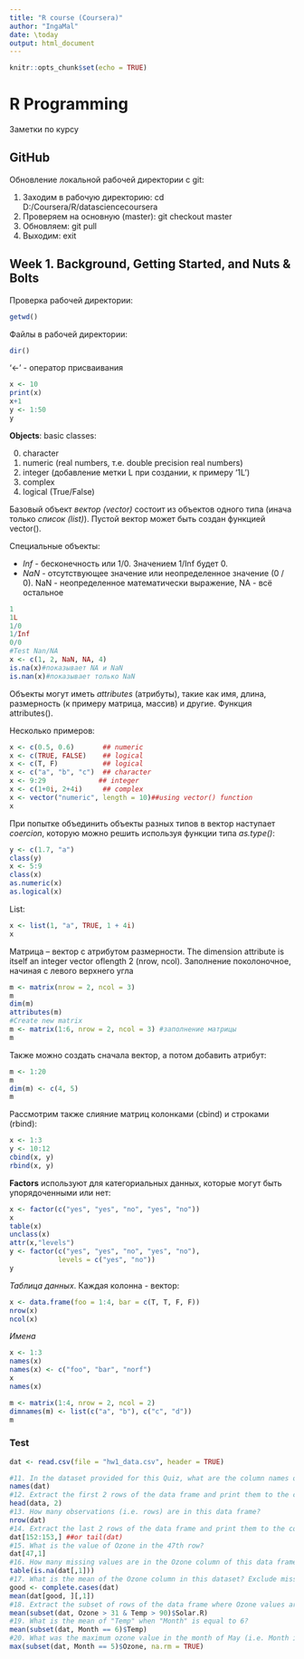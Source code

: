 ```yaml
---
title: "R course (Coursera)"
author: "IngaMal"
date: \today
output: html_document
---
```


```r
knitr::opts_chunk$set(echo = TRUE)
```

# R Programming

Заметки по курсу 

## GitHub

Обновление локальной рабочей директории с git:

1. Заходим в рабочую директорию: cd D:/Coursera/R/datasciencecoursera
2. Проверяем на основную (master): git checkout master
3. Обновляем: git pull
4. Выходим: exit


## Week 1. Background, Getting Started, and Nuts & Bolts

Проверка рабочей директории:

```r
getwd()
```
Файлы в рабочей директории:

```r
dir()
```
'<-' - оператор присваивания
```r
x <- 10
print(x)
x+1
y <- 1:50
y
```

**Objects**: basic classes:

0. character
0. numeric (real numbers, т.е. double precision real numbers)
0. integer (добавление метки L при создании, к примеру '1L')
0. complex
0. logical (True/False)

Базовый объект *вектор (vector)* состоит из объектов одного типа (инача только *список (list)*). Пустой вектор может быть создан функцией vector().

Специальные объекты:

 - *Inf* - бесконечность или 1/0. Значением 1/Inf будет 0.
 - *NaN* - отсутствующее значение или неопределенное значение (0 / 0). NaN - неопределенное математически выражение, NA - всё остальное
```r
1
1L
1/0
1/Inf
0/0
#Test Nan/NA
x <- c(1, 2, NaN, NA, 4)
is.na(x)#показывает NA и NaN
is.nan(x)#показывает только NaN
```
 
 Объекты могут иметь *attributes* (атрибуты), такие как имя, длина, размерность (к примеру матрица, массив) и другие. Функция attributes().
 
 Несколько примеров:
```r
x <- c(0.5, 0.6)       ## numeric
x <- c(TRUE, FALSE)    ## logical
x <- c(T, F)           ## logical
x <- c("a", "b", "c")  ## character
x <- 9:29             ## integer
x <- c(1+0i, 2+4i)     ## complex
x <- vector("numeric", length = 10)##using vector() function
x
```
 
 При попытке объединить объекты разных типов в вектор наступает *coercion*, которую можно решить используя функции типа *as.type()*:
```r
y <- c(1.7, "a")
class(y)
x <- 5:9
class(x)
as.numeric(x)
as.logical(x)
```
 
 List:
```r
x <- list(1, "a", TRUE, 1 + 4i) 
x
```
 
 Матрица -- вектор с атрибутом размерности. The dimension attribute is itself an integer vector oflength 2 (nrow, ncol). Заполнение поколоночное, начиная с левого верхнего угла
```r
m <- matrix(nrow = 2, ncol = 3)
m
dim(m)
attributes(m)
#Create new matrix
m <- matrix(1:6, nrow = 2, ncol = 3) #заполнение матрицы
m
```
 Также можно создать сначала вектор, а потом добавить атрибут:
```r
m <- 1:20
m
dim(m) <- c(4, 5)
m
```
 Рассмотрим также слияние матриц колонками (cbind) и строками (rbind):
```r
x <- 1:3
y <- 10:12
cbind(x, y)
rbind(x, y)
```
 
 **Factors** используют для категориальных данных, которые могут быть упорядоченными или нет:
```r
x <- factor(c("yes", "yes", "no", "yes", "no")) 
x
table(x)
unclass(x)
attr(x,"levels")
y <- factor(c("yes", "yes", "no", "yes", "no"),              
            levels = c("yes", "no"))
y
```
 
 *Таблица данных*. Каждая колонна - вектор:
```r
x <- data.frame(foo = 1:4, bar = c(T, T, F, F)) 
nrow(x)
ncol(x)

```
 
 *Имена*
```r
x <- 1:3
names(x)
names(x) <- c("foo", "bar", "norf") 
x
names(x)

m <- matrix(1:4, nrow = 2, ncol = 2)
dimnames(m) <- list(c("a", "b"), c("c", "d"))
m
```
 
### Test
```r
dat <- read.csv(file = "hw1_data.csv", header = TRUE)

#11. In the dataset provided for this Quiz, what are the column names of the dataset
names(dat)
#12. Extract the first 2 rows of the data frame and print them to the console. What does the output look like?
head(data, 2)
#13. How many observations (i.e. rows) are in this data frame?
nrow(dat)
#14. Extract the last 2 rows of the data frame and print them to the console. What does the output look like?
dat[152:153,] ##or tail(dat)
#15. What is the value of Ozone in the 47th row?
dat[47,1]
#16. How many missing values are in the Ozone column of this data frame?
table(is.na(dat[,1]))
#17. What is the mean of the Ozone column in this dataset? Exclude missing values (coded as NA) from this calculation.
good <- complete.cases(dat)
mean(dat[good, ][,1])
#18. Extract the subset of rows of the data frame where Ozone values are above 31 and Temp values are above 90. What is the mean of Solar.R in this subset?
mean(subset(dat, Ozone > 31 & Temp > 90)$Solar.R)
#19. What is the mean of "Temp" when "Month" is equal to 6? 
mean(subset(dat, Month == 6)$Temp)
#20. What was the maximum ozone value in the month of May (i.e. Month is equal to 5)?
max(subset(dat, Month == 5)$Ozone, na.rm = TRUE)
```
 
 